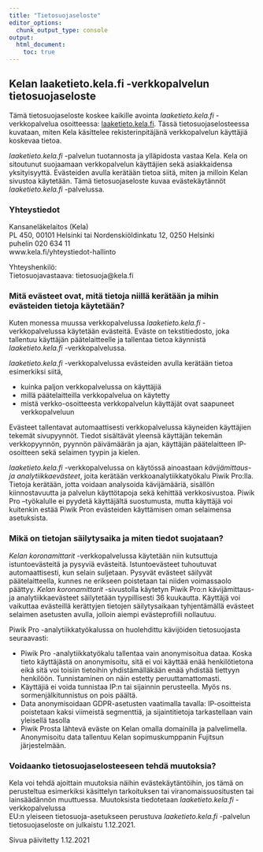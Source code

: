 ```yaml
---
title: "Tietosuojaseloste"
editor_options: 
  chunk_output_type: console
output:
  html_document:
    toc: true
---
```




## Kelan laaketieto.kela.fi -verkkopalvelun tietosuojaseloste

Tämä tietosuojaseloste koskee kaikille avointa *laaketieto.kela.fi* -verkkopalvelua osoitteessa: [laaketieto.kela.fi](https://koronamittarit.kela.fi). Tässä tietosuojaselosteessa kuvataan, miten Kela käsittelee rekisterinpitäjänä verkkopalvelun käyttäjiä koskevaa tietoa.

*laaketieto.kela.fi* -palvelun tuotannosta ja ylläpidosta vastaa Kela. Kela on sitoutunut suojaamaan verkkopalvelun käyttäjien sekä asiakkaidensa yksityisyyttä. Evästeiden avulla kerätään tietoa siitä, miten ja milloin Kelan sivustoa käytetään. Tämä tietosuojaseloste kuvaa evästekäytännöt *laaketieto.kela.fi* -palvelussa.
  
### Yhteystiedot

Kansaneläkelaitos (Kela)  
PL 450, 00101 Helsinki tai Nordenskiöldinkatu 12, 0250 Helsinki  
puhelin 020 634 11  
www.kela.fi/yhteystiedot-hallinto   
  
Yhteyshenkilö:  
Tietosuojavastaava: tietosuoja@kela.fi
  
### Mitä evästeet ovat, mitä tietoja niillä kerätään ja mihin evästeiden tietoja käytetään?

Kuten monessa muussa verkkopalvelussa *laaketieto.kela.fi* -verkkopalvelussa käytetään evästeitä. Eväste on tekstitiedosto, joka tallentuu käyttäjän päätelaitteelle ja tallentaa tietoa käynnistä *laaketieto.kela.fi* -verkkopalvelussa.   

*laaketieto.kela.fi* -verkkopalvelussa evästeiden avulla kerätään tietoa esimerkiksi siitä,  

- kuinka paljon verkkopalvelussa on käyttäjiä  
- millä päätelaitteilla verkkopalvelua on käytetty  
- mistä verkko-osoitteesta verkkopalvelun käyttäjät ovat saapuneet verkkopalveluun  

Evästeet tallentavat automaattisesti verkkopalvelussa käyneiden käyttäjien tekemät sivupyynnöt. Tiedot sisältävät yleensä käyttäjän tekemän verkkopyynnön, pyynnön päivämäärän ja ajan, käyttäjän päätelaitteen IP-osoitteen sekä selaimen tyypin ja kielen.
  
*laaketieto.kela.fi* -verkkopalvelussa on käytössä ainoastaan *kävijämittaus- ja analytiikkaevästeet*, joita kerätään verkkoanalytiikkatyökalu Piwik Pro:lla. Tietoja kerätään, jotta voidaan analysoida kävijämääriä, sisällön kiinnostavuutta ja palvelun käyttötapoja sekä kehittää verkkosivustoa. Piwik Pro –työkalulle ei pyydetä käyttäjältä suostumusta, mutta käyttäjä voi kuitenkin estää Piwik Pron evästeiden käyttämisen oman selaimensa asetuksista.

### Mikä on tietojan säilytysaika ja miten tiedot suojataan?

*Kelan koronamittarit* -verkkopalvelussa käytetään niin kutsuttuja istuntoevästeitä ja pysyviä evästeitä. Istuntoevästeet tuhoutuvat automaattisesti, kun selain suljetaan. Pysyvät evästeet säilyvät päätelaitteella, kunnes ne erikseen poistetaan tai niiden voimassaolo päättyy.   *Kelan koronamittarit* -sivustolla käytetyn Piwik Pro:n kävijämittaus- ja analytiikkaevästeet säilytetään tyypillisesti 36 kuukautta. Käyttäjä voi vaikuttaa evästeillä kerättyjen tietojen säilytysaikaan tyhjentämällä evästeet selaimen asetusten avulla, jolloin aiempi evästeprofiili nollautuu.

Piwik Pro -analytiikkatyökalussa on huolehdittu kävijöiden tietosuojasta seuraavasti: 

- Piwik Pro -analytiikkatyökalu tallentaa vain anonymisoitua dataa. Koska tieto käyttäjästä on anonymisoitu, sitä ei voi käyttää enää henkilötietona eikä sitä voi toisiin tietoihin yhdistämälläkään enää yhdistää tiettyyn henkilöön. Tunnistaminen on näin estetty peruuttamattomasti. 
- Käyttäjiä ei voida tunnistaa IP:n tai sijainnin perusteella. Myös ns. sormenjälkitunnistus on pois päältä. 
- Data anonymisoidaan GDPR-asetusten vaatimalla tavalla: IP-osoitteista poistetaan kaksi viimeistä segmenttiä, ja sijaintitietoja tarkastellaan vain yleisellä tasolla 
- Piwik Prosta lähtevä eväste on Kelan omalla domainilla ja palvelimella. Anonymisoitu data tallentuu Kelan sopimuskumppanin Fujitsun järjestelmään. 

### Voidaanko tietosuojaselosteeseen tehdä muutoksia?

Kela voi tehdä ajoittain muutoksia näihin evästekäytäntöihin, jos tämä on perusteltua esimerkiksi käsittelyn tarkoituksen tai viranomaissuositusten tai lainsäädännön muuttuessa. Muutoksista tiedotetaan *laaketieto.kela.fi* -verkkopalvelussa  
EU:n yleiseen tietosuoja-asetukseen perustuva *laaketieto.kela.fi* -palvelun tietosuojaseloste on julkaistu 1.12.2021.   

Sivua päivitetty 1.12.2021